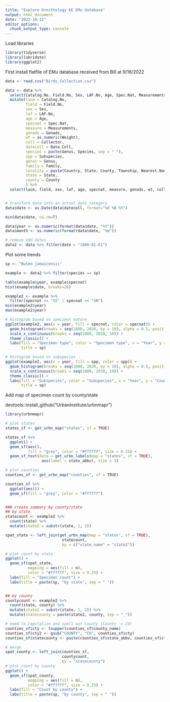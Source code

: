 ```yaml
---
title: "Explore Ornithology KE EMu database"
output: html_document
date: "2022-10-11"
editor_options: 
  chunk_output_type: console
---
```


Load libraries
```r
library(tidyverse)
library(lubridate)
library(ggplot2)
```



First install flatfile of EMu database received from Bill at 9/16/2022

```r
data <- read.csv("Birds_Collection.csv")

data <- data %>% 
  select(Catalog.No, Field.No, Sex, LAF.No, Age, Spec.Nat, Measurements, Gonads, Weight, Collector, Date.Coll, Family, Genus, Species, Subspecies, Continent, Country, State, County, Township, Nearest.Named.Place) %>% 
  mutate(lacm = Catalog.No,
         field = Field.No,
         sex = Sex,
         laf = LAF.No,
         age = Age, 
         specnat = Spec.Nat,
         measure = Measurements,
         gonads = Gonads,
         wt = as.numeric(Weight),
         coll = Collector,
         datecoll = Date.Coll,
         species = paste(Genus, Species, sep = " "),
         spp = Subspecies,
         genus = Genus,
         family = Family,
         locality = paste(Country, State, County, Township, Nearest.Named.Place, sep = " "),
         state = State,
         county = County
         ) %>% 
  select(lacm, field, sex, laf, age, specnat, measure, gonads, wt, coll, datecoll, family, species, genus, spp, locality, state, county)


# transform date into an actual date category
data$date <- as.Date(data$datecoll, format="%d %B %Y")

min(data$date, na.rm=T)

data$year <- as.numeric(format(data$date, "%Y"))
data$month <- as.numeric(format(data$date, "%m"))

# remove odd dates
data2 <- data %>% filter(date > "1800-01-01")
```


Plot some trends
```r
sp <- "Buteo jamaicensis"

example <- data2 %>% filter(species == sp)

table(example$year, example$specnat)
hist(example$date, breaks=20)

example2 <- example %>% 
  filter(specnat == "SS" | specnat == "SN")
min(example2$year)
max(example2$year)

# Histogram based on specimen nature
ggplot(example2, aes(x = year, fill = specnat, color = specnat)) +
  geom_histogram(breaks = seq(1880, 2020, by = 10), alpha = 0.5, position="identity") +
  scale_x_continuous(breaks = seq(1880, 2020, 10)) +
  theme_classic() +
  labs(fill = "Specimen type", color = "Specimen type", x = "Year", y = "Count",
       title = sp)

# Histogram based on subspecies
ggplot(example2, aes(x = year, fill = spp, color = spp)) +
  geom_histogram(breaks = seq(1880, 2020, by = 10), alpha = 0.5, position="dodge2") +
  scale_x_continuous(breaks = seq(1880, 2020, 10)) +
  theme_classic() +
  labs(fill = "Subspecies", color = "Subspecies", x = "Year", y = "Count",
       title = sp)
```



Add map of specimen count by county/state

devtools::install_github("UrbanInstitute/urbnmapr")
```r
library(urbnmapr)

# plot states
states_sf <- get_urbn_map("states", sf = TRUE)

states_sf %>%
  ggplot() +
  geom_sf(aes(), 
          fill = "grey", color = "#ffffff", size = 0.25) +
  geom_sf_text(data = get_urbn_labels(map = "states", sf = TRUE), 
                aes(label = state_abbv), size = 3)

# plot counties
counties_sf <- get_urbn_map("counties", sf = TRUE)

counties_sf %>% 
  ggplot(aes()) +
  geom_sf(fill = "grey", color = "#ffffff")


### create summary by county/state
## by state
statecount <- example2 %>% 
  count(state) %>% 
  mutate(state2 = substr(state, 1, 2))

spat_state <- left_join(get_urbn_map(map = "states", sf = TRUE),
                         statecount,
                         by = c("state_name" = "state2"))

# plot count by state
ggplot() +
  geom_sf(spat_state,
          mapping = aes(fill = n),
          color = "#ffffff", size = 0.25) +
  labs(fill = "Specimen count") +
  labs(title = paste(sp, "by state", sep = " "))


## by county
countycount <- example2 %>% 
  count(state, county) %>% 
  mutate(state2 = substr(state, 1, 2)) %>% 
  mutate(statecounty = paste(state2, county, sep = "_"))

# need to capitalize and spell out County (County -> CO)
counties_sf$cty <- toupper(counties_sf$county_name)
counties_sf$cty2 <- gsub("COUNTY", "CO", counties_sf$cty)
counties_sf$statecounty <- paste(counties_sf$state_abbv, counties_sf$cty2, sep = "_")

# merge
spat_county <- left_join(counties_sf,
                         countycount,
                         by = "statecounty")
# plot count by county
ggplot() +
  geom_sf(spat_county,
          mapping = aes(fill = n),
          color = "#ffffff", size = 0.25) +
  labs(fill = "Count by county") +
  labs(title = paste(sp, "by county", sep = " "))

```

